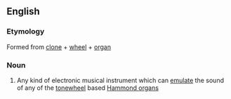 ==English==
{{wikipedia}}
===Etymology===
Formed from [[clone]] + [[wheel]] + [[organ]]
===Noun===
{{en-noun}}

# {{context|musical instruments}} Any kind of electronic musical instrument which can [[emulate]] the sound of any of the [[tonewheel]] based [[Hammond organ]]s